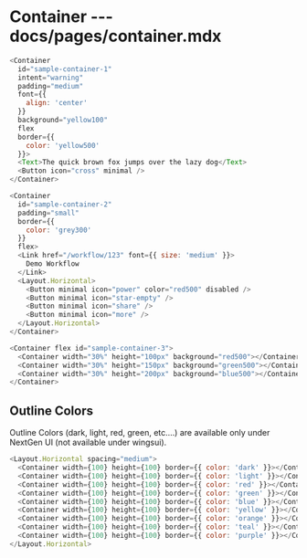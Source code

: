 # Container --- docs/pages/container.mdx

```js live=true
<Container
  id="sample-container-1"
  intent="warning"
  padding="medium"
  font={{
    align: 'center'
  }}
  background="yellow100"
  flex
  border={{
    color: 'yellow500'
  }}>
  <Text>The quick brown fox jumps over the lazy dog</Text>
  <Button icon="cross" minimal />
</Container>
```

```js live=true
<Container
  id="sample-container-2"
  padding="small"
  border={{
    color: 'grey300'
  }}
  flex>
  <Link href="/workflow/123" font={{ size: 'medium' }}>
    Demo Workflow
  </Link>
  <Layout.Horizontal>
    <Button minimal icon="power" color="red500" disabled />
    <Button minimal icon="star-empty" />
    <Button minimal icon="share" />
    <Button minimal icon="more" />
  </Layout.Horizontal>
</Container>
```

```js live=true
<Container flex id="sample-container-3">
  <Container width="30%" height="100px" background="red500"></Container>
  <Container width="30%" height="150px" background="green500"></Container>
  <Container width="30%" height="200px" background="blue500"></Container>
</Container>
```

## Outline Colors

Outline Colors (dark, light, red, green, etc....) are available only under NextGen UI (not available under wingsui).

```js live=true
<Layout.Horizontal spacing="medium">
  <Container width={100} height={100} border={{ color: 'dark' }}></Container>
  <Container width={100} height={100} border={{ color: 'light' }}></Container>
  <Container width={100} height={100} border={{ color: 'red' }}></Container>
  <Container width={100} height={100} border={{ color: 'green' }}></Container>
  <Container width={100} height={100} border={{ color: 'blue' }}></Container>
  <Container width={100} height={100} border={{ color: 'yellow' }}></Container>
  <Container width={100} height={100} border={{ color: 'orange' }}></Container>
  <Container width={100} height={100} border={{ color: 'teal' }}></Container>
  <Container width={100} height={100} border={{ color: 'purple' }}></Container>
</Layout.Horizontal>
```
